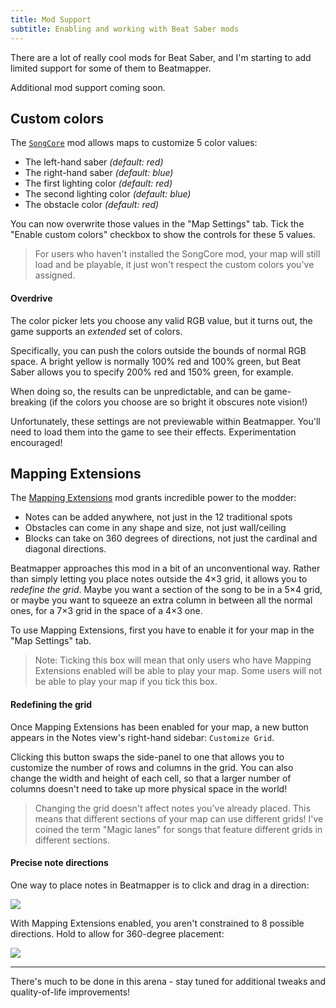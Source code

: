 ```yaml
---
title: Mod Support
subtitle: Enabling and working with Beat Saber mods
---
```


There are a lot of really cool mods for Beat Saber, and I'm starting to add limited support for some of them to Beatmapper.

Additional mod support coming soon.

## Custom colors

The [`SongCore`](https://github.com/Kylemc1413/SongCore) mod allows maps to customize 5 color values:

- The left-hand saber _(default: red)_
- The right-hand saber _(default: blue)_
- The first lighting color _(default: red)_
- The second lighting color _(default: blue)_
- The obstacle color _(default: red)_

You can now overwrite those values in the "Map Settings" tab. Tick the "Enable custom colors" checkbox to show the controls for these 5 values.

> For users who haven't installed the SongCore mod, your map will still load and be playable, it just won't respect the custom colors you've assigned.

#### Overdrive

The color picker lets you choose any valid RGB value, but it turns out, the game supports an _extended_ set of colors.

Specifically, you can push the colors outside the bounds of normal RGB space. A bright yellow is normally 100% red and 100% green, but Beat Saber allows you to specify 200% red and 150% green, for example.

When doing so, the results can be unpredictable, and can be game-breaking (if the colors you choose are so bright it obscures note vision!)

Unfortunately, these settings are not previewable within Beatmapper. You'll need to load them into the game to see their effects. Experimentation encouraged!

## Mapping Extensions

The [Mapping Extensions](https://github.com/Kylemc1413/MappingExtensions) mod grants incredible power to the modder:

- Notes can be added anywhere, not just in the 12 traditional spots
- Obstacles can come in any shape and size, not just wall/ceiling
- Blocks can take on 360 degrees of directions, not just the cardinal and diagonal directions.

Beatmapper approaches this mod in a bit of an unconventional way. Rather than simply letting you place notes outside the 4×3 grid, it allows you to _redefine the grid_. Maybe you want a section of the song to be in a 5×4 grid, or maybe you want to squeeze an extra column in between all the normal ones, for a 7×3 grid in the space of a 4×3 one.

To use Mapping Extensions, first you have to enable it for your map in the "Map Settings" tab.

> Note: Ticking this box will mean that only users who have Mapping Extensions enabled will be able to play your map. Some users will not be able to play your map if you tick this box.

#### Redefining the grid

Once Mapping Extensions has been enabled for your map, a new button appears in the Notes view's right-hand sidebar: `Customize Grid`.

Clicking this button swaps the side-panel to one that allows you to customize the number of rows and columns in the grid. You can also change the width and height of each cell, so that a larger number of columns doesn't need to take up more physical space in the world!

> Changing the grid doesn't affect notes you've already placed. This means that different sections of your map can use different grids! I've coined the term "Magic lanes" for songs that feature different grids in different sections.

#### Precise note directions

One way to place notes in Beatmapper is to click and drag in a direction:

![](./images/drag-direction.gif)

With Mapping Extensions enabled, you aren't constrained to 8 possible directions. Hold <MetaKey /> to allow for 360-degree placement:

![](./images/360.gif)

---

There's much to be done in this arena - stay tuned for additional tweaks and quality-of-life improvements!
